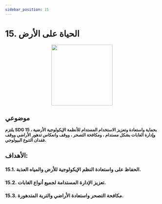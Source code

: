 ```yaml
---
sidebar_position: 15
---
```

# 15. الحياة على الأرض
<p align="center"><img src="https://www.un.org/sustainabledevelopment/wp-content/uploads/2019/08/E-Goal-15-1024x1024.png" width="200" height="200"/></p>

## **موضوعي**

**يلتزم SDG 15 بحماية واستعادة وتعزيز الاستخدام المستدام للأنظمة الإيكولوجية الأرضية ، وإدارة الغابات بشكل مستدام ، ومكافحة التصحر ، ووقف وانعكاس تدهور الأراضي ووقف فقدان التنوع البيولوجي.**

 ## الأهداف: 
    
 ### 15.1. الحفاظ على واستعادة النظم الإيكولوجية للأرض والمياه العذبة. 

 ### 15.2. تعزيز الإدارة المستدامة لجميع أنواع الغابات. 

 ### 15.3. مكافحة التصحر واستعادة الأراضي والتربة المتدهورة.